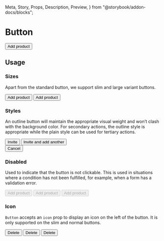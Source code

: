   Meta,
  Story,
  Props,
  Description,
  Preview,
} from "@storybook/addon-docs/blocks";

<Meta title="Actions/Button" component={Button} />

# Button

<Description of={Button} />

<Preview withToolbar>
  <Story name="Standard button">
    <Button>Add product</Button>
  </Story>
</Preview>

<Props of={Button} />

## Usage

### Sizes

Apart from the standard button, we support slim and large variant buttons.

<Preview>
  <Story name="Sizes">
    <div className="flex justify-around sm:flex-col">
      <Button size="slim">Add product</Button>
      <Button size="large">Add product</Button>
    </div>
  </Story>
</Preview>

### Styles

An outline button will maintain the appropriate visual weight and won’t clash with the
background color. For secondary actions, the outline style is appropriate while the plain
style can be used for tertiary actions.

<Preview>
  <Story name="Styles">
    <div className="flex justify-around">
      <div>
        <Button className="mr-4">Invite</Button>
        <Button outline>Invite and add another</Button>
      </div>
      <Button plain>Cancel</Button>
    </div>
  </Story>
</Preview>

### Disabled

Used to indicate that the button is not clickable. This is used in situations where a
condition has not been fulfilled, for example, when a form has a validation error.

<Preview>
  <Story name="Disabled">
    <div className="flex justify-around">
      <Button disabled>Add product</Button>
      <Button outline disabled>
        Add product
      </Button>
      <Button plain disabled>
        Add product
      </Button>
    </div>
  </Story>
</Preview>

### Icon

`Button` accepts an `icon` prop to display an icon on the left of the button. It is only
supported on the slim and normal buttons.

<Preview>
  <Story name="Icon">
    <div className="flex justify-around sm:flex-col">
      <Button size="slim" icon={FiTrash2}>
        Delete
      </Button>
      <Button icon={FiTrash2}>Delete</Button>
      <Button size="large" icon={FiTrash2}>
        Delete
      </Button>
    </div>
  </Story>
</Preview>
